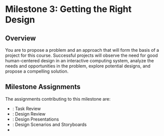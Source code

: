 
# Milestone 3: Getting the Right Design

<UnderDevelopment display={true} />

## Overview

<TBD outerComponent="div">
You are to propose a problem and an approach that will form the basis of a project for this course.
Successful projects will observe the need for good human-centered design in an interactive computing system,
analyze the needs and opportunities in the problem, explore potential designs, and propose a compelling solution.
</TBD>

## Milestone Assignments

The assignments contributing to this milestone are:

- <SiteLink linkKey={SiteLinks.assignment_3_1_top}/>: Task Review
- <SiteLink linkKey={SiteLinks.assignment_3_2_top}/>: Design Review
- <SiteLink linkKey={SiteLinks.assignment_3_3_top}/>: Design Presentations
- <SiteLink linkKey={SiteLinks.assignment_3_4_top}/>: Design Scenarios and Storyboards
- <SiteLink linkKey={SiteLinks.milestone_3_report_top}/>
